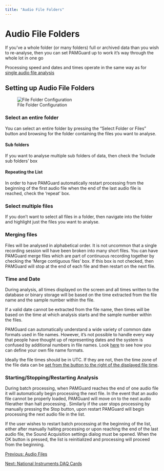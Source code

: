 ```yaml
---
title: "Audio File Folders"
---
```

Audio File Folders
==================

If you've a whole folder (or many folders) full or archived data than you wish to re-analyse, then you can set PAMGuard up to work it's way through the whole lot in one go

Processing speed and dates and times operate in the same way as for [single audio file analysis](AcquisitionFile.html)

  

Setting up Audio File Folders
-----------------------------

![File Folder Configuration](images/AcquisitionFileFolder.png)

### Select an entire folder

You can select an entire folder by pressing the "Select Folder or Files" button and browsing for the folder containing the files you want to analyse.

#### Sub folders

If you want to analyse multiple sub folders of data, then check the 'Include sub folders' box

#### Repeating the List

In order to have PAMGuard automatically restart processing from the beginning of the first audio file when the end of the last audio file is reached, check the 'repeat' box.

### Select multiple files

If you don't want to select all files in a folder, then navigate into the folder and highlight just the files you want to analyse.

### Merging files

Files will be analysed in alphabetical order. It is not uncommon that a single recording session will have been broken into many short files. You can have PAMGuard merge files which are part of continuous recording together by checking the 'Merge contiguous files' box. If this box is not checked, then PAMGuard will stop at the end of each file and then restart on the next file.

### Time and Date

During analysis, all times displayed on the screen and all times written to the database or binary storage will be based on the time extracted from the file name and the sample number within the file.

If a valid date cannot be extracted from the file name, then times will be based on the time at which analysis starts and the sample number within the files.

PAMGuard can automatically understand a wide variety of common date formats used in file names. However, it's not possible to handle every way that people have thought up of representing dates and the system is confused by additional numbers in file names. Look [here](FileTimeZone.html) to see how you can define your own file name formats.

Ideally the file times should be in UTC. If they are not, then the time zone of the file data can be [set from the button to the right of the displayed file time](FileTimeZone.html).

### Starting/Stopping/Restarting Analysis

During batch processing, when PAMGuard reaches the end of one audio file it will automatically begin processing the next file. In the event that an audio file cannot be properly loaded, PAMGuard will move on to the next audio filerather than halt processing . Similarly if the user stops processing by manually pressing the Stop button, upon restart PAMGuard will begin processing the next audio file in the list.

If the user wishes to restart batch processing at the beginning of the list, either after manually halting processing or upon reaching the end of the last audio file, the Sound Acquisition settings dialog must be opened. When the OK button is pressed, the list is reinitialized and processing will proceed from the beginning.

  

[Previous: Audio Files](AcquisitionFile.html)

[Next: National Instruments DAQ Cards](AcquisitionNIDAQ.html)
